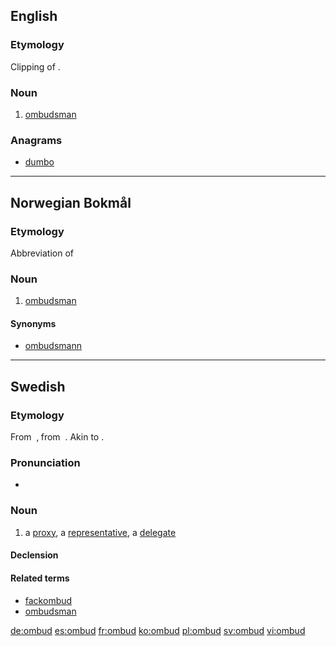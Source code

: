 ==English==

{{rfp|lang=en}}

===Etymology===
Clipping of {{term|ombudsman}}.

===Noun===
{{en-noun}}

# {{context|informal|lang=en}} [[ombudsman]]

===Anagrams===
* [[dumbo#English|dumbo]]

----

==Norwegian Bokmål==
{{rfp|lang=nb}}

===Etymology===
Abbreviation of {{term|ombudsmann|lang=nb}}

===Noun===
{{nb-noun-n1}}

# [[ombudsman]]

====Synonyms====
*[[ombudsmann]]

----

==Swedish==

===Etymology===
From {{etyl|gmq-osw|sv}} {{term|lang=gmq-osw|umbuþ}}‚ from {{etyl|non|sv}} {{term|lang=non|umboð}}. Akin to {{compound|om|bud|lang=sv}}.

===Pronunciation===
* {{audio|Sv-ombud.ogg|Audio|lang=sv}}

===Noun===
{{sv-noun|n}}

# a [[proxy]], a [[representative]], a [[delegate]]

====Declension====
{{sv-noun-n-zero}}

====Related terms====
* [[fackombud]]
* [[ombudsman]]

[[de:ombud]]
[[es:ombud]]
[[fr:ombud]]
[[ko:ombud]]
[[pl:ombud]]
[[sv:ombud]]
[[vi:ombud]]